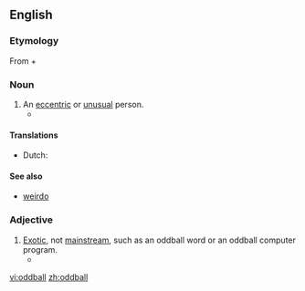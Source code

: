 ==English==
{{Wikipedia}}
===Etymology===
From {{term|odd|lang=en}} + {{term|ball|lang=en}}

===Noun===
{{en-noun}}

# An [[eccentric]] or [[unusual]] person.
#* {{quote-book|passage="She's different, mister. A real '''oddball''', if you know what I mean. But your little girl would love her. All kids love the Doll Lady."|author=Maris Soule|title=Storybook Hero|page=5|year=1989}}
====Translations====
{{trans-top|eccentric person}}
* Dutch: {{t+|nl|kwast}}
{{trans-mid}}
{{trans-bottom}}

====See also====
* [[weirdo]]

===Adjective===
{{en-adj|-}}

# [[exotic|Exotic]], not [[mainstream]], such as an oddball word or an oddball computer program.
#* {{quote-book|passage=An '''oddball''' word processor, for example, might never be supported by such helpful tools as spelling checkers, indexing programs, footnote utilities,...|title=The Complete Guide to Microsystem Management|author=Steven K. Roberts|year=1984}}

[[vi:oddball]]
[[zh:oddball]]